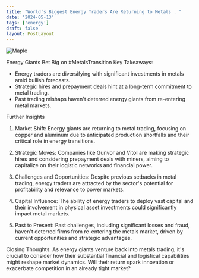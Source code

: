 ```yaml
---
title: "World’s Biggest Energy Traders Are Returning to Metals . "
date: '2024-05-13'
tags: ['energy']
draft: false
layout: PostLayout
---
```


<div className="flex justify-center">
<div className="my-1 w-full px-2 xl:my-1 xl:w-1/2 xl:px-2">
    <img src="https://willpolesa.pythonanywhere.com/static/podcast_thumbnails/thumbnail_reclIs7CBAqyrr24r.jpg" alt="Maple" className="mx-auto h-58 w-auto" />
</div>
</div>

Energy Giants Bet Big on #MetalsTransition
Key Takeaways:
- Energy traders are diversifying with significant investments in metals amid bullish forecasts.
- Strategic hires and prepayment deals hint at a long-term commitment to metal trading.
- Past trading mishaps haven't deterred energy giants from re-entering metal markets.

Further Insights
1. Market Shift:
Energy giants are returning to metal trading, focusing on copper and aluminum due to anticipated production shortfalls and their critical role in energy transitions.

2. Strategic Moves:
Companies like Gunvor and Vitol are making strategic hires and considering prepayment deals with miners, aiming to capitalize on their logistic networks and financial power.

3. Challenges and Opportunities:
Despite previous setbacks in metal trading, energy traders are attracted by the sector's potential for profitability and relevance to power markets.

4. Capital Influence:
The ability of energy traders to deploy vast capital and their involvement in physical asset investments could significantly impact metal markets.

5. Past to Present:
Past challenges, including significant losses and fraud, haven't deterred firms from re-entering the metals market, driven by current opportunities and strategic advantages.

Closing Thoughts:
As energy giants venture back into metals trading, it's crucial to consider how their substantial financial and logistical capabilities might reshape market dynamics. Will their return spark innovation or exacerbate competition in an already tight market?
